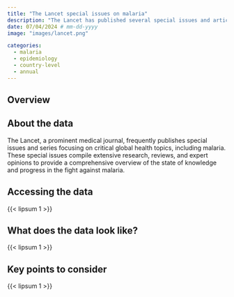 ```yaml
---
title: "The Lancet special issues on malaria"
description: "The Lancet has published several special issues and articles focused on malaria."
date: 07/04/2024 # mm-dd-yyyy
image: "images/lancet.png"

categories:
  - malaria
  - epidemiology
  - country-level
  - annual
---
```


::: {.page-tabs .panel-tabset}

## Overview

<h2>About the data</h2>

The Lancet, a prominent medical journal, frequently publishes special issues and series focusing on critical global health topics, including malaria. These special issues compile extensive research, reviews, and expert opinions to provide a comprehensive overview of the state of knowledge and progress in the fight against malaria. 

<h2>Accessing the data</h2>

{{< lipsum 1 >}}

<h2>What does the data look like?</h2>

{{< lipsum 1 >}}

<h2>Key points to consider</h2>

{{< lipsum 1 >}}

:::